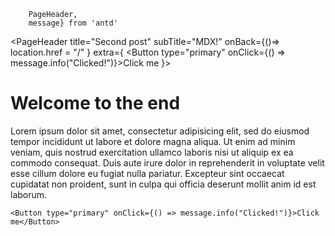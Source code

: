         PageHeader,
        message} from 'antd'


<PageHeader
title="Second post"
subTitle="MDX!"
onBack={()=> location.href = "/" }
extra={
  <Button type="primary" onClick={() => message.info("Clicked!")}>Click me</Button>
}>
</PageHeader>

# Welcome to the end

Lorem ipsum dolor sit amet, consectetur adipisicing elit, sed do eiusmod tempor incididunt ut labore et dolore magna aliqua. Ut enim ad minim veniam, quis nostrud exercitation ullamco laboris nisi ut aliquip ex ea commodo consequat. Duis aute irure dolor in reprehenderit in voluptate velit esse cillum dolore eu fugiat nulla pariatur. Excepteur sint occaecat cupidatat non proident, sunt in culpa qui officia deserunt mollit anim id est laborum.

```
<Button type="primary" onClick={() => message.info("Clicked!")}>Click me</Button>
```
